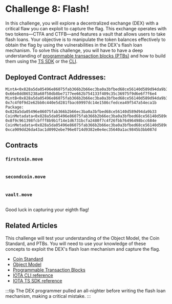 




# Challenge 8: Flash!

In this challenge, you will explore a decentralized exchange (DEX) with a critical flaw you can exploit to capture the flag. This exchange operates with two tokens—CTFA and CTFB—and features a vault that allows users to take flash loans. Your objective is to manipulate the token balances effectively to obtain the flag by using the vulnerabilities in the DEX's flash loan mechanism. 
To solve this challenge, you will have to have a deep understanding of [programmable transaction blocks (PTBs)](../iota-101/transactions/ptb/prog-txn-blocks.mdx) and how to build them using the [TS SDK](../iota-101/transactions/ptb/building-ptb.mdx) or the [CLI](......../references/cli/ptb.mdx).

## Deployed Contract Addresses:
```
MintA<0x828a5da05496e86075fab366b2b66ec3ba0a3bfbed68ce56140d589d94da9b33::ctfa::CTFA>: 0x66e8dd865238a68f50db8be7177ee662b754133f409c35c36975f9d6e6f7f6e4
MintB<0x828a5da05496e86075fab366b2b66ec3ba0a3bfbed68ce56140d589d94da9b33::ctfb::CTFB>: 0x7c4f0f9d2e62bb0c440e5d281fbac69997dc14e1586cfedcea49f547a54eca1b
Package: 0x828a5da05496e86075fab366b2b66ec3ba0a3bfbed68ce56140d589d94da9b33
CoinMetadata<0x828a5da05496e86075fab366b2b66ec3ba0a3bfbed68ce56140d589d94da9b33::ctfa::CTFA>: 0x8f9c961398fcbfff8b9b1f14e1d6731bcfa2480f7c4f26fbb76496498bcc684e
CoinMetadata<0x828a5da05496e86075fab366b2b66ec3ba0a3bfbed68ce56140d589d94da9b33::ctfb::CTFB>: 0xca909dd26da43ac1d0992ebe796e0714d9382e0e4ec35640a1ac9845b3bb087d
```

## Contracts

### `firstcoin.move`
```move file=<rootDir>/docs/examples/move/ctf/challenge_8/sources/firstcoin.move
```

### `secondcoin.move`
```move file=<rootDir>/docs/examples/move/ctf/challenge_8/sources/secondcoin.move
```

### `vault.move`
```move file=<rootDir>/docs/examples/move/ctf/challenge_8/sources/vault.move
```

Good luck in capturing your eighth flag!


## Related Articles
This challenge will test your understanding of the Object Model, the Coin Standard, and PTBs. You will need to use your knowledge of these concepts to exploit the DEX's flash loan mechanism and capture the flag.

- [Coin Standard](../standards/coin.mdx)
- [Object Model](../iota-101/objects/object-model.mdx)
- [Programmable Transaction Blocks](../iota-101/transactions/ptb/working-with-ptbs.mdx)
- [IOTA CLI reference](../../references/cli/ptb.mdx)
- [IOTA TS SDK reference](../iota-101/transactions/ptb/building-ptb.mdx)



:::tip
The DEX programmer pulled an all-nighter before writing the flash loan mechanism, making a critical mistake.
:::




<ChallengeVerifier expectedObjectType="0x828a5da05496e86075fab366b2b66ec3ba0a3bfbed68ce56140d589d94da9b33::vault::Flag" />